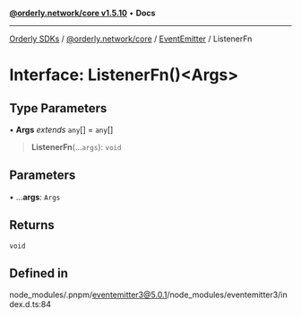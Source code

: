 [**@orderly.network/core v1.5.10**](/sdks/tech-doc/@orderly.network/core/README) • **Docs**

***

[Orderly SDKs](/sdks/tech-doc/packages) / [@orderly.network/core](/sdks/tech-doc/@orderly.network/core/README) / [EventEmitter](/sdks/tech-doc/@orderly.network/core/namespaces/EventEmitter/README) / ListenerFn

# Interface: ListenerFn()\<Args\>

## Type Parameters

• **Args** *extends* `any`[] = `any`[]

> **ListenerFn**(...`args`): `void`

## Parameters

• ...**args**: `Args`

## Returns

`void`

## Defined in

node\_modules/.pnpm/eventemitter3@5.0.1/node\_modules/eventemitter3/index.d.ts:84
